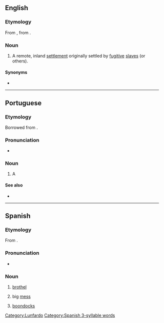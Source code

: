 {{also|Quilombo}}
==English==
{{wikipedia}}

===Etymology===
From {{etyl|pt|en}} {{m|pt|quilombo}}, from {{etyl|kmb|en}} {{m|kmb|kilombo}}.

===Noun===
{{en-noun}}

# {{lb|en|historical|in Brazil}} A remote, inland [[settlement]] originally settled by [[fugitive]] [[slave]]s (or others).

====Synonyms====
* {{l|en|palenque}}

----

==Portuguese==

===Etymology===
Borrowed from {{bor|pt|kmb|kilombo}}.

===Pronunciation===
* {{a|Brazil}} {{IPA|pt|[kiˈlõbu]}}

===Noun===
{{pt-noun|m}}

# {{lb|pt|Brazil}} A {{l|en|quilombo}}

====See also====
* {{l|pt|mocambo}}

----

==Spanish==

===Etymology===
From {{etyl|pt|es}} {{m|pt|quilombo}}.

===Pronunciation===
* {{es-IPA}}

===Noun===
{{es-noun|m}}

# {{lb|es|Argentina|lunfardo}} [[brothel]]
# {{lb|es|Argentina|lunfardo}} big [[mess]]
# {{lb|es|Venezuela}} [[boondocks]]

[[Category:Lunfardo]]
[[Category:Spanish 3-syllable words]]